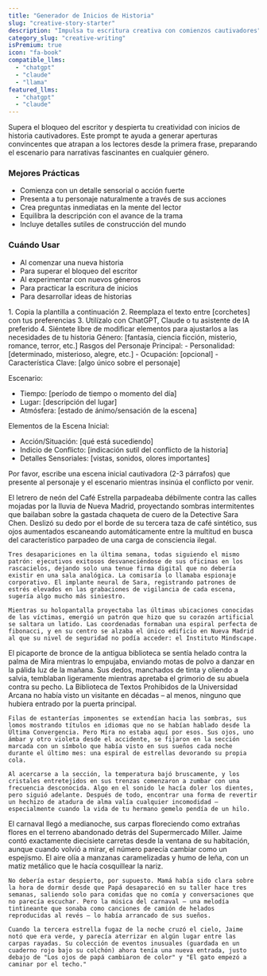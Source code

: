 ```yaml
---
title: "Generador de Inicios de Historia"
slug: "creative-story-starter"
description: "Impulsa tu escritura creativa con comienzos cautivadores"
category_slug: "creative-writing"
isPremium: true
icon: "fa-book"
compatible_llms:
  - "chatgpt"
  - "claude"
  - "llama"
featured_llms:
  - "chatgpt"
  - "claude"
---
```


<PromptDescription>
  Supera el bloqueo del escritor y despierta tu creatividad con inicios de historia cautivadores. Este prompt te ayuda a generar aperturas convincentes que atrapan a los lectores desde la primera frase, preparando el escenario para narrativas fascinantes en cualquier género.

  ### Mejores Prácticas
  - Comienza con un detalle sensorial o acción fuerte
  - Presenta a tu personaje naturalmente a través de sus acciones
  - Crea preguntas inmediatas en la mente del lector
  - Equilibra la descripción con el avance de la trama
  - Incluye detalles sutiles de construcción del mundo

  ### Cuándo Usar
  - Al comenzar una nueva historia
  - Para superar el bloqueo del escritor
  - Al experimentar con nuevos géneros
  - Para practicar la escritura de inicios
  - Para desarrollar ideas de historias
</PromptDescription>

<PromptInstructions>
  1. Copia la plantilla a continuación
  2. Reemplaza el texto entre [corchetes] con tus preferencias
  3. Utilízalo con ChatGPT, Claude o tu asistente de IA preferido
  4. Siéntete libre de modificar elementos para ajustarlos a las necesidades de tu historia
</PromptInstructions>

<PromptTemplate>
Género: [fantasía, ciencia ficción, misterio, romance, terror, etc.]
Rasgos del Personaje Principal:
- Personalidad: [determinado, misterioso, alegre, etc.]
- Ocupación: [opcional]
- Característica Clave: [algo único sobre el personaje]

Escenario:
- Tiempo: [período de tiempo o momento del día]
- Lugar: [descripción del lugar]
- Atmósfera: [estado de ánimo/sensación de la escena]

Elementos de la Escena Inicial:
- Acción/Situación: [qué está sucediendo]
- Indicio de Conflicto: [indicación sutil del conflicto de la historia]
- Detalles Sensoriales: [vistas, sonidos, olores importantes]

Por favor, escribe una escena inicial cautivadora (2-3 párrafos) que presente al personaje y el escenario mientras insinúa el conflicto por venir.
</PromptTemplate>

<LlmSampleTabs>
  <LlmSample slug="chatgpt" color="#10a37f">
    El letrero de neón del Café Estrella parpadeaba débilmente contra las calles mojadas por la lluvia de Nueva Madrid, proyectando sombras intermitentes que bailaban sobre la gastada chaqueta de cuero de la Detective Sara Chen. Deslizó su dedo por el borde de su tercera taza de café sintético, sus ojos aumentados escaneando automáticamente entre la multitud en busca del característico parpadeo de una carga de consciencia ilegal.

    Tres desapariciones en la última semana, todas siguiendo el mismo patrón: ejecutivos exitosos desvaneciéndose de sus oficinas en los rascacielos, dejando solo una tenue firma digital que no debería existir en una sala analógica. La comisaría lo llamaba espionaje corporativo. El implante neural de Sara, registrando patrones de estrés elevados en las grabaciones de vigilancia de cada escena, sugería algo mucho más siniestro.

    Mientras su holopantalla proyectaba las últimas ubicaciones conocidas de las víctimas, emergió un patrón que hizo que su corazón artificial se saltara un latido. Las coordenadas formaban una espiral perfecta de fibonacci, y en su centro se alzaba el único edificio en Nueva Madrid al que su nivel de seguridad no podía acceder: el Instituto Mindscape.
  </LlmSample>
  
  <LlmSample slug="claude" color="#8e44ef">
    El picaporte de bronce de la antigua biblioteca se sentía helado contra la palma de Mira mientras lo empujaba, enviando motas de polvo a danzar en la pálida luz de la mañana. Sus dedos, manchados de tinta y oliendo a salvia, temblaban ligeramente mientras apretaba el grimorio de su abuela contra su pecho. La Biblioteca de Textos Prohibidos de la Universidad Arcana no había visto un visitante en décadas – al menos, ninguno que hubiera entrado por la puerta principal.

    Filas de estanterías imponentes se extendían hacia las sombras, sus lomos mostrando títulos en idiomas que no se habían hablado desde la Última Convergencia. Pero Mira no estaba aquí por esos. Sus ojos, uno ámbar y otro violeta desde el accidente, se fijaron en la sección marcada con un símbolo que había visto en sus sueños cada noche durante el último mes: una espiral de estrellas devorando su propia cola.

    Al acercarse a la sección, la temperatura bajó bruscamente, y los cristales entretejidos en sus trenzas comenzaron a zumbar con una frecuencia desconocida. Algo en el sonido le hacía doler los dientes, pero siguió adelante. Después de todo, encontrar una forma de revertir un hechizo de atadura de alma valía cualquier incomodidad – especialmente cuando la vida de tu hermano gemelo pendía de un hilo.
  </LlmSample>
  
  <LlmSample slug="llama" color="#4f46e5">
    El carnaval llegó a medianoche, sus carpas floreciendo como extrañas flores en el terreno abandonado detrás del Supermercado Miller. Jaime contó exactamente diecisiete carretas desde la ventana de su habitación, aunque cuando volvió a mirar, el número parecía cambiar como un espejismo. El aire olía a manzanas caramelizadas y humo de leña, con un matiz metálico que le hacía cosquillear la nariz.

    No debería estar despierto, por supuesto. Mamá había sido clara sobre la hora de dormir desde que Papá desapareció en su taller hace tres semanas, saliendo solo para comidas que no comía y conversaciones que no parecía escuchar. Pero la música del carnaval – una melodía tintineante que sonaba como canciones de camión de helados reproducidas al revés – lo había arrancado de sus sueños.

    Cuando la tercera estrella fugaz de la noche cruzó el cielo, Jaime notó que era verde, y parecía aterrizar en algún lugar entre las carpas rayadas. Su colección de eventos inusuales (guardada en un cuaderno rojo bajo su colchón) ahora tenía una nueva entrada, justo debajo de "Los ojos de papá cambiaron de color" y "El gato empezó a caminar por el techo."
  </LlmSample>
</LlmSampleTabs>
